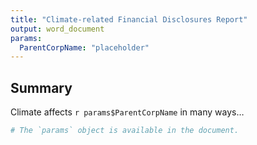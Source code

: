 ```yaml
---
title: "Climate-related Financial Disclosures Report"
output: word_document
params:
  ParentCorpName: "placeholder"
---
```


## Summary
Climate affects `r params$ParentCorpName` in many ways...


```r
# The `params` object is available in the document.
```

